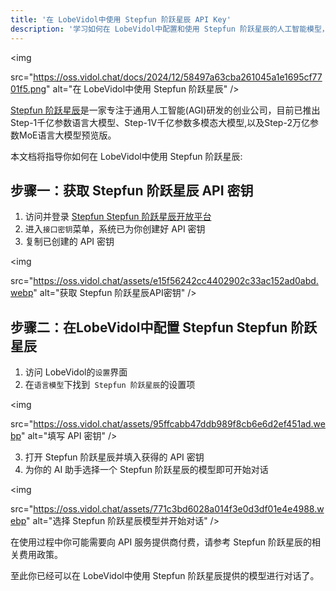 ```yaml
---
title: '在 LobeVidol中使用 Stepfun 阶跃星辰 API Key'
description: '学习如何在 LobeVidol中配置和使用 Stepfun 阶跃星辰的人工智能模型，包括获取 API Key 和选择模型开始对话。'
---
```


<img
 
  src="https://oss.vidol.chat/docs/2024/12/58497a63cba261045a1e1695cf7701f5.png"
  alt="在 LobeVidol中使用 Stepfun 阶跃星辰"
/>

[Stepfun 阶跃星辰](https://www.stepfun.com/)是一家专注于通用人工智能(AGI)研发的创业公司，目前已推出Step-1千亿参数语言大模型、Step-1V千亿参数多模态大模型,以及Step-2万亿参数MoE语言大模型预览版。

本文档将指导你如何在 LobeVidol中使用 Stepfun 阶跃星辰:

## 步骤一：获取 Stepfun 阶跃星辰 API 密钥

1. 访问并登录 [Stepfun Stepfun 阶跃星辰开放平台](https://platform.stepfun.com/)
2. 进入`接口密钥`菜单，系统已为你创建好 API 密钥
3. 复制已创建的 API 密钥

<img
 
  src="https://oss.vidol.chat/assets/e15f56242cc4402902c33ac152ad0abd.webp"
  alt="获取 Stepfun 阶跃星辰API密钥"
/>

## 步骤二：在LobeVidol中配置 Stepfun Stepfun 阶跃星辰

1. 访问 LobeVidol的`设置`界面
2. 在`语言模型`下找到` Stepfun 阶跃星辰`的设置项

<img
 
  src="https://oss.vidol.chat/assets/95ffcabb47ddb989f8cb6e6d2ef451ad.webp"
  alt="填写 API 密钥"
/>

3. 打开 Stepfun 阶跃星辰并填入获得的 API 密钥
4. 为你的 AI 助手选择一个 Stepfun 阶跃星辰的模型即可开始对话

<img
 
  src="https://oss.vidol.chat/assets/771c3bd6028a014f3e0d3df01e4e4988.webp"
  alt="选择 Stepfun 阶跃星辰模型并开始对话"
/>

<Warning>在使用过程中你可能需要向 API 服务提供商付费，请参考 Stepfun 阶跃星辰的相关费用政策。</Warning>

至此你已经可以在 LobeVidol中使用 Stepfun 阶跃星辰提供的模型进行对话了。
